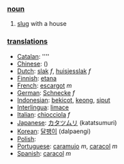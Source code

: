 === [[noun]] ===

#[[slug]] with a house

=== [[translation]]s ===

*[[Catalan]]: [[]] ''''
*[[Chinese]]: [[]] ()
*[[Dutch]]: [[slak]] ''f'', [[huisjesslak]] ''f''
*[[Finnish]]: [[etana]]
*[[French]]: [[escargot]] ''m''
*[[German]]: [[Schnecke]] ''f''
*[[Indonesian]]: [[bekicot]], [[keong]], [[siput]]
*[[Interlingua]]: [[limace]]
*[[Italian]]: [[chiocciola]] ''f''
*[[Japanese]]: [[カタツムリ]] (katatsumuri)
*[[Korean]]: [[달팽이]] (dalpaengi)
*[[Polish]]: [[]]
*[[Portuguese]]: [[caramujo]] ''m'', [[caracol]] ''m''
*[[Spanish]]: [[caracol]] ''m''
